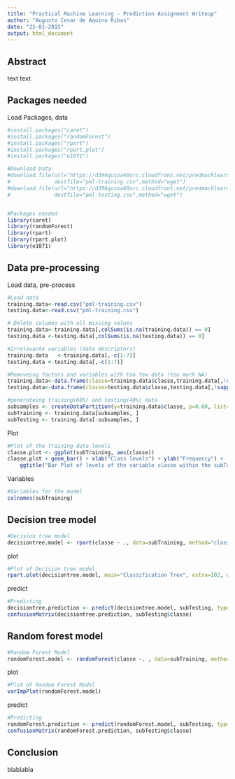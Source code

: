 ```yaml
---
title: "Practical Machine Learning - Prediction Assignment Writeup"
author: "Augusto Cesar de Aquino Ribas"
date: "25-01-2015"
output: html_document
---
```


## Abstract

text text


## Packages needed
Load Packages, data

```r
#install.packages("caret")
#install.packages("randomForest")
#install.packages("rpart")
#install.packages("rpart.plot")
#install.packages("e1071")

#Download Data
#download.file(url="https://d396qusza40orc.cloudfront.net/predmachlearn/pml-training.csv",
#              destfile="pml-training.csv",method="wget")
#download.file(url="https://d396qusza40orc.cloudfront.net/predmachlearn/pml-testing.csv",
#              destfile="pml-testing.csv",method="wget")


#Packages needed
library(caret)
library(randomForest)
library(rpart)
library(rpart.plot)
library(e1071)
```


## Data pre-processing
Load data, pre-process

```r
#Load data
training.data<-read.csv("pml-training.csv")
testing.data<-read.csv("pml-training.csv")

# Delete columns with all missing values
training.data<-training.data[,colSums(is.na(training.data)) == 0]
testing.data <-testing.data[,colSums(is.na(testing.data)) == 0]

#Irrelevante variables (data descriptors)
training.data   <-training.data[,-c(1:7)]
testing.data <-testing.data[,-c(1:7)]

#Removeing factors and variables with too few data (too much NA)
training.data<-data.frame(classe=training.data$classe,training.data[,!sapply(training.data,is.factor)])
testing.data<-data.frame(classe=testing.data$classe,testing.data[,!sapply(testing.data,is.factor)])

#generateing training(60%) and testing(40%) data
subsamples <- createDataPartition(y=training.data$classe, p=0.60, list=FALSE)
subTraining <- training.data[subsamples, ] 
subTesting <- training.data[-subsamples, ]
```

Plot

```r
#Plot of the Training data levels
classe.plot <- ggplot(subTraining, aes(classe))
classe.plot + geom_bar() + xlab("Class levels") + ylab("Frequency") +
    ggtitle("Bar Plot of levels of the variable classe within the subTraining data set")
```

Variables
```r
#Variables for the model
colnames(subTraining)
```

## Decision tree model

```r
#Decision tree model
decisiontree.model <- rpart(classe ~ ., data=subTraining, method="class")
```

plot

```r
#Plot of Decision tree model
rpart.plot(decisiontree.model, main="Classification Tree", extra=102, under=TRUE, faclen=0)
```

predict
```r
#Predicting
decisiontree.prediction <- predict(decisiontree.model, subTesting, type = "class")
confusionMatrix(decisiontree.prediction, subTesting$classe)
```


## Random forest model

```r
#Random Forest Model
randomForest.model <- randomForest(classe ~. , data=subTraining, method="class")
```

plot

```r
#Plot of Random Forest Model
varImpPlot(randomForest.model)
```

predict
```r
#Predicting
randomForest.prediction <- predict(randomForest.model, subTesting, type = "class")
confusionMatrix(randomForest.prediction, subTesting$classe)
```


## Conclusion

blablabla